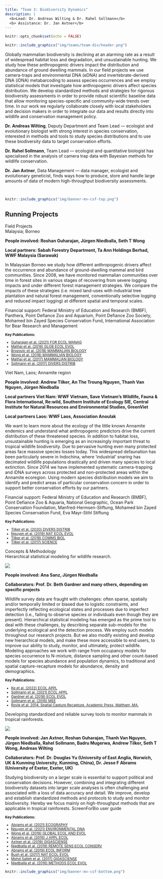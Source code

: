 ```yaml
---
title: "Team 3: Biodiversity Dynamics"
description: |
  <b>Lead: Dr. Andreas Wilting & Dr. Rahel Sollmann</b>  
  <b> Assistance: Dr. Jan Axtner</b>
---
```


```r
knitr::opts_chunk$set(echo = FALSE)
```

```r
knitr::include_graphics("img/teams/team-div/header.png")
```

<div class='highlightbox'>
  <span class='highlight'>
  Globally mammalian biodiversity is declining at an alarming rate as a result of widespread habitat loss and degradation, and unsustainable hunting. We study how these anthropogenic drivers impact the distribution and abundance of ground dwelling mammals. In our field projects we use camera-traps and environmental DNA (eDNA) and invertebrate-derived DNA (iDNA) metabarcoding to assess species occurrences and we employ statistical models that investigate how anthropogenic drivers affect species distribution. We develop standardized methods and strategies for rigorous biodiversity assessments in order to provide robust scientific baseline data that allow monitoring species-specific and community-wide trends over time. In our work we regularly collaborate closely with local stakeholders and decision makers in order to integrate our data and results directly into wildlife and conservation management policy.
  </span>
</div>

**Dr. Andreas Wilting**, Deputy Department and Team Lead —  ecologist and evolutionary biologist with strong interest in species conservation, interested in methods and tools to study species distributions and to use these biodiversity data to target conservation efforts.

**Dr. Rahel Sollmann**, Team Lead — ecologist and quantitative biologist has specialised in the analysis of camera trap data with Bayesian methods for wildlife conservation. 

**Dr. Jan Axtner**, Data Management — data manager, ecologist and evolutionary geneticist, finds ways how to produce, store and handle large amounts of data of modern high-throughput biodiversity assessments.
  
<br>

```r
knitr::include_graphics("img/banner-mv-csf-top.png")
```

## Running Projects

<div class='headerbox'><hbox>Field Projects</hbox></div>


<div class='headerbox-secondary'><hbox-secondary>Malaysia; Borneo</div>

**People involved: Roshan Guharajan, Jürgen Niedballa, Seth T Wong**

**Local partners: Sabah Forestry Department, Ta Ann Holdings Berhad, WWF Malaysia (Sarawak)**

In Malaysian Borneo we study how different anthropogenic drivers affect the occurrence and abundance of ground-dwelling mammal and bird communities. Since 2008, we have monitored mammalian communities over time in forest sites in various stages of recovering from severe logging impacts and under different forest management strategies. We compare the impacts of these strategies (i.e. mixed land-uses with industrial tree plantation and natural forest management, conventionally selective logging and reduced impact logging) at different spatial and temporal scales.

Financial support: Federal Ministry of Education and Research (BMBF), Panthera, Point Defiance Zoo and Aquarium, Point Defiance Zoo Society, Mohamed bin Zayed Species Conservation Fund, International Association for Bear Research and Management

<small>
  <b>Key Publications:</b>
  <ul>
    <li>[Guharajan et al. (2021) FOR ECOL MANAG](https://www.semanticscholar.org/paper/Sustainable-forest-management-is-vital-for-the-of-Guharajan-Mohamed/23023a67dcd41eb1c1baa29a51da0966bed806ec)</li>
    <li>[Mathai et al. (2019) GLOB ECOL EVOL](https://www.sciencedirect.com/science/article/pii/S2351989418302981)</li>
    <li>[Brozovic et al. (2018) MAMMALIAN BIOLOGY](https://www.sciencedirect.com/science/article/abs/pii/S1616504718301320?via%3Dihub)</li>
    <li>[Wong et al. (2018) MAMMALIAN BIOLOGY](https://www.sciencedirect.com/science/article/abs/pii/S161650471730157X?via%3Dihub)</li>
    <li>[Mathai et al. (2017) MAMMALIAN BIOLOGY](https://www.sciencedirect.com/science/article/abs/pii/S1616504717301453?via%3Dihub)</li>
    <li>[Sollmann et al. (2017) DIVERS DISTRIB](https://onlinelibrary.wiley.com/doi/10.1111/ddi.12530)</li>
  </ul>
</small>


<div class='headerbox-secondary'><hbox-secondary>Viet Nam, Laos; Annamite region</div>

**People involved: Andrew Tilker, An The Troung Nguyen, Thanh Van Nguyen, Jürgen Niedballa**

**Local partners Viet Nam: WWF Vietnam, Save Vietnam’s Wildlife, Fauna & Flora International, Re:wild, Southern Institute of Ecology SIE, Central Institute for Natural Resources and Environmental Studies, GreenViet**

**Local partners Laos: WWF Laos, Association Anoulak**

We want to learn more about the ecology of the little known Annamite endemics and understand what anthropogenic predictors drive the current distribution of these threatened species. In addition to habitat loss, unsustainable hunting is emerging as an increasingly important threat to tropical wildlife biodiversity. Due to pervasive hunting even many protected areas face massive species losses today. This widespread defaunation has been particularly severe in Indochina, where ‘industrial’ snaring has decimated wildlife populations drastically and driven many species to local extinction. Since 2014 we have implemented systematic camera-trapping and iDNA surveys across protected and non-protected areas within the Annamite ecoregion. Using modern species distribution models we aim to identify and predict areas of particular conservation concern in order to support better conservation efforts by our partners.

Financial support: Federal Ministry of Education and Research (BMBF), Point Defiance Zoo & Aquaria, National Geographic, Ocean Park Conservation Foundation, Manfred-Hermsen-Stiftung, Mohamed bin Zayed Species Conservation Fund, Eva Mayr-Stihl Stiftung

<small>
  <b>Key Publications:</b>
  <ul>
    <li>[Tilker et al. (2020) DIVERS DISTRIB](https://onlinelibrary.wiley.com/doi/full/10.1111/ddi.13029)</li>
    <li>[Nguyen et al. (2019) NAT ECOL EVOL](https://www.nature.com/articles/s41559-019-1027-7)</li>
    <li>[Tilker et al. (2019) COMMS BIOL](https://www.nature.com/articles/s42003-019-0640-y)</li>
    <li>[Tilker et al. (2017) SCIENCE](https://www.science.org/doi/10.1126/science.aap9591)</li>
  </ul>
</small>


<div class='headerbox'><hbox>Concepts & Methodology</hbox></div>


<div class='headerbox-secondary'><hbox-secondary>Hierarchical statistical modeling for wildlife research.</div>

![](img/teams/team-div/concepts.png)

**People involved: Ana Sanz, Jürgen Niedballa**

**Collaborators: Prof. Dr. Beth Gardner and many others, depending on specific projects**

Wildlife survey data are fraught with challenges: often sparse, spatially and/or temporally limited or biased due to logistic constraints, and imperfectly reflecting ecological states and processes due to imperfect detection (i.e., failing to observe species or individuals even though they are present). Hierarchical statistical modeling has emerged as the prime tool to deal with these challenges, by describing separate sub-models for the underlying ecological and the detection process. We employ such models throughout our research projects. But we also modify existing and develop new hierarchical models, and make these more accessible to end users, to improve our ability to study, monitor, and ultimately, protect wildlife. Modeling approaches we work with range from occupancy models for species occurrence to N-mixture, distance sampling and other count-based models for species abundance and population dynamics, to traditional and spatial capture-recapture models for abundance, density and demographics. 

<small>
  <b>Key Publications:</b>
  <ul>
    <li>[Ke et al. (2022) ECOL APPL](https://doi.org/10.1002/eap.2632)</li>
    <li>[Sollmann et al. (2021) ECOL APPL](https://esajournals.onlinelibrary.wiley.com/doi/full/10.1002/eap.2249)</li>
    <li>[Gardner et al. (2018) ECOL EVOL](https://onlinelibrary.wiley.com/doi/full/10.1002/ece3.4509)</li>
    <li>[Sollmann et al. (2016) MEE](https://besjournals.onlinelibrary.wiley.com/doi/full/10.1111/2041-210X.12518)</li>
    <li>[Royle et al. 2014. Spatial Capture Recapture. Academic Press, Waltham, MA.]()</li>
  </ul>
</small>


<div class='headerbox-secondary'><hbox-secondary>Developing standardized and reliable survey tools to monitor mammals in tropical rainforests.</div>


![](img/teams/team-div/monitoring.png)

**People involved: Jan Axtner, Roshan Guharajan, Thanh Van Nguyen, Jürgen Niedballa, Rahel Sollmann, Badru Mugerwa, Andrew Tilker, Seth T Wong, Andreas Wilting**

**Collaborators: Prof. Dr. Douglas Yu (University of East Anglia, Norwich, UK & Kunming University, Kunming, China), Dr. Jesse F Abrams (University of Exeter, Exeter, UK)**

Studying biodiversity on a larger scale is essential to support political and conservation decisions. However, combining and integrating different biodiversity datasets into larger scale analyses is often challenging and associated with a loss of data accuracy and detail. We improve, develop and establish standardized methods and protocols to study and monitor biodiversity. Hereby we focus mainly on high-throughput methods that are applicable in tropical rainforests.
ScreenForBio user guide

<small>
  <b>Key Publications:</b>
  <ul>
    <li>[Abrams et al. (2021) ECOGRAPHY](https://onlinelibrary.wiley.com/doi/10.1111/ecog.05577)</li>
    <li>[Nguyen et al. (2021) ENVIRONMENTAL DNA](https://onlinelibrary.wiley.com/doi/10.1002/edn3.182)</li>
    <li>[Wong et al. (2019) GLOBAL ECOL AND EVOL](https://www.sciencedirect.com/science/article/pii/S2351989419303099)</li>
    <li>[Abrams et al. (2019) J APPL ECOL](https://besjournals.onlinelibrary.wiley.com/doi/10.1111/1365-2664.13411)</li>
    <li>[Axtner et al. (2019) GIGASCIENSE](https://academic.oup.com/gigascience/article/8/4/giz029/5450733)</li>
    <li>[Niedballa et al. (2019) REMOTE SENS ECOL CONSERV](https://zslpublications.onlinelibrary.wiley.com/doi/10.1002/rse2.107)</li>
    <li>[Abrams et al. (2019) ECOL INFORM](https://www.sciencedirect.com/science/article/abs/pii/S1574954118302759?via%3Dihub)</li>
    <li>[Bush et al. (2017) NAT ECOL EVOL](https://www.nature.com/articles/s41559-017-0176)</li>
    <li>[Mohd Salleh et al. (2017) GIGASCIENSE](https://academic.oup.com/gigascience/article/6/8/gix053/3958782)</li>
    <li>[Niedballa et al. (2016) METHODS ECOL EVOL](https://besjournals.onlinelibrary.wiley.com/doi/10.1111/2041-210X.12600)</li>
  </ul>
</small>

```r
knitr::include_graphics("img/banner-mv-csf-bottom.png")
```
